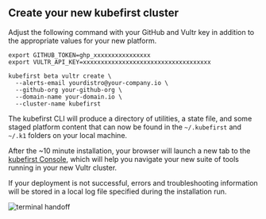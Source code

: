 ## Create your new kubefirst cluster

Adjust the following command with your GitHub and Vultr key in addition to the appropriate values for your new platform.

```shell
export GITHUB_TOKEN=ghp_xxxxxxxxxxxxxxxx
export VULTR_API_KEY=xxxxxxxxxxxxxxxxxxxxxxxxxxxxxxxxxxxx

kubefirst beta vultr create \
  --alerts-email yourdistro@your-company.io \
  --github-org your-github-org \
  --domain-name your-domain.io \
  --cluster-name kubefirst
```

The kubefirst CLI will produce a directory of utilities, a state file, and some staged platform content that can now be found in the `~/.kubefirst` and `~/.k1` folders on your local machine.

After the ~10 minute installation, your browser will launch a new tab to the [kubefirst Console](https://github.com/kubefirst/console), which will help you navigate your new suite of tools running in your new Vultr cluster.

If your deployment is not successful, errors and troubleshooting information will be stored in a local log file specified during the installation run.

![terminal handoff](../../../img/vultr/gitlab/handoff-screen.png)
